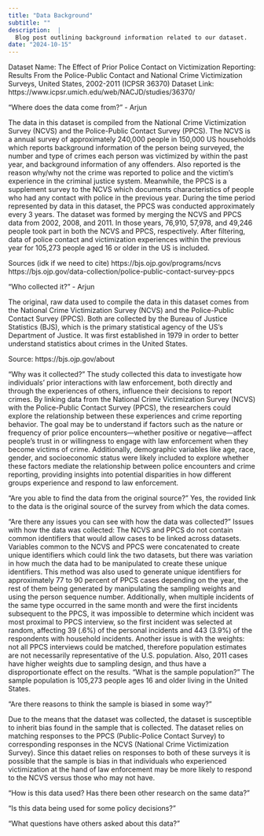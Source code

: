 ```yaml
---
title: "Data Background"
subtitle: ""
description:  |
  Blog post outlining background information related to our dataset.
date: "2024-10-15"
---
```


Dataset Name: The Effect of Prior Police Contact on Victimization Reporting: Results From the Police-Public Contact and National Crime Victimization Surveys, United States, 2002-2011 (ICPSR 36370)
Dataset Link: https://www.icpsr.umich.edu/web/NACJD/studies/36370/

"Where does the data come from?" - Arjun

The data in this dataset is compiled from the National Crime Victimization Survey (NCVS) and the Police-Public Contact Survey (PPCS). The NCVS is a annual survey of approximately 240,000 people in 150,000 US households which reports background information of the person being surveyed, the number and type of crimes each person was victimized by within the past year, and background information of any offenders. Also reported is the reason why/why not the crime was reported to police and the victim's experience in the criminal justice system.
Meanwhile, the PPCS is a supplement survey to the NCVS which documents characteristics of people who had any contact with police in the previous year. During the time period represented by data in this dataset, the PPCS was conducted approximately every 3 years.
The dataset was formed by merging the NCVS and PPCS data from 2002, 2008, and 2011. In those years, 76,910, 57,978, and 49,246 people took part in both the NCVS and PPCS, respectively. After filtering, data of police contact and victimization experiences within the previous year for 105,273 people aged 16 or older in the US is included. 

Sources (idk if we need to cite)
https://bjs.ojp.gov/programs/ncvs
https://bjs.ojp.gov/data-collection/police-public-contact-survey-ppcs


"Who collected it?" - Arjun

The original, raw data used to compile the data in this dataset comes from the National Crime Victimization Survey (NCVS) and the Police-Public Contact Survey (PPCS). Both are collected by the Bureau of Justice Statistics (BJS), which is the primary statistical agency of the US's Department of Justice. It was first established in 1979 in order to better understand statistics about crimes in the United States.

Source:
https://bjs.ojp.gov/about

"Why was it collected?" 
The study collected this data to investigate how individuals' prior interactions with law enforcement, both directly and through the experiences of others, influence their decisions to report crimes. By linking data from the National Crime Victimization Survey (NCVS) with the Police-Public Contact Survey (PPCS), the researchers could explore the relationship between these experiences and crime reporting behavior. The goal may be to understand if factors such as the nature or frequency of prior police encounters—whether positive or negative—affect people's trust in or willingness to engage with law enforcement when they become victims of crime. Additionally, demographic variables like age, race, gender, and socioeconomic status were likely included to explore whether these factors mediate the relationship between police encounters and crime reporting, providing insights into potential disparities in how different groups experience and respond to law enforcement.

"Are you able to find the data from the original source?" 
Yes, the rovided link to the data is the original source of the survey from which the data comes. 

"Are there any issues you can see with how the data was collected?"
Issues with how the data was collected: The NCVS and PPCS do not contain common identifiers that would allow cases to be linked across datasets. Variables common to the NCVS and PPCS were concatenated to create unique identifiers which could link the two datasets, but there was variation in how much the data had to be manipulated to create these unique identifiers. This method was also used to generate unique identifiers for approximately 77 to 90 percent of PPCS cases depending on the year, the rest of them being generated by manipulating the sampling weights and using the person sequence number.
Additionally, when multiple incidents of the same type occurred in the same month and were the first incidents subsequent to the PPCS, it was impossible to determine which incident was most proximal to PPCS interview, so the first incident was selected at random, affecting 39 (.6%) of the personal incidents and 443 (3.9%) of the respondents with household incidents. 
Another issue is with the weights:  not all PPCS interviews could be matched, therefore population estimates are not necessarily representative of the U.S. population. Also, 2011 cases have higher weights due to sampling design, and thus have a disproportionate effect on the results.
"What is the sample population?"
The sample population is 105,273 people ages 16 and older living in the United States.

"Are there reasons to think the sample is biased in some way?"

Due to the means that the dataset was collected, the dataset is susceptible to inherit bias found in the sample that is collected. The dataset relies on matching responses to the PPCS (Public-Police Contact Survey) to corresponding responses in the NCVS (National Crime Victimization Survey). Since this dataet relies on responses to both of these surveys it is possible that the sample is bias in that individuals who experienced victimization at the hand of law enforcement may be more likely to respond to the NCVS versus those who may not have.

"How is this data used? Has there been other research on the same data?"

"Is this data being used for some policy decisions?"

"What questions have others asked about this data?"
